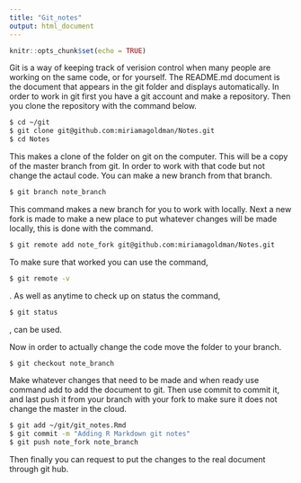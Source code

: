 ```yaml
---
title: "Git_notes"
output: html_document
---
```


```r
knitr::opts_chunk$set(echo = TRUE)
```
Git is a way of keeping track of verision control when many people are working on the same code, or for yourself. The README.md document is the document that appears in the git folder and displays automatically. In order to work in git first you have a git account and make a repository. Then you clone the repository with the command below.
```bash
$ cd ~/git
$ git clone git@github.com:miriamagoldman/Notes.git
$ cd Notes
```
This makes a clone of the folder on git on the computer. This will be a copy of the master branch from git. In order to work with that code but not change the actaul code. You can make a new branch from that branch. 
```bash
$ git branch note_branch
```
This command makes a new branch for you to work with locally. Next a new fork is made to make a new place to put whatever changes will be made locally, this is done with the command. 
```bash
$ git remote add note_fork git@github.com:miriamagoldman/Notes.git
```
To make sure that worked you can use the command,
```bash
$ git remote -v
```
. 
As well as anytime to check up on status the command, 
```bash
$ git status
```
, can be used.

Now in order to actually change the code move the folder to your branch. 
```bash
$ git checkout note_branch
```
Make whatever changes that need to be made and when ready use command add to add the document to git. Then use commit to commit it, and last push it from your branch with your fork to make sure it does not change the master in the cloud.  
```bash
$ git add ~/git/git_notes.Rmd
$ git commit -m "Adding R Markdown git notes"
$ git push note_fork note_branch
```
Then finally you can request to put the changes to the real document through git hub. 
